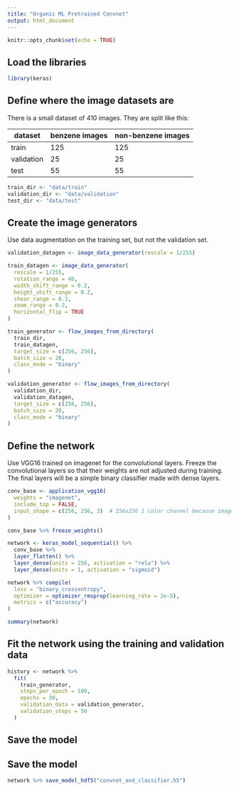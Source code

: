 ```yaml
---
title: "Organic ML Pretrained Convnet"
output: html_document
---
```


```r
knitr::opts_chunk$set(echo = TRUE)
```

## Load the libraries

```r
library(keras)
```

## Define where the image datasets are

There is a small dataset of 410 images. They are split like this:

|dataset|benzene images|non-benzene images
|---|---|---|
|train|125|125|
|validation|25|25|
|test|55|55|

```r
train_dir <- "data/train"
validation_dir <- "data/validation"
test_dir <- "data/test"
```

## Create the image generators

Use data augmentation on the training set, but not the validation set.

```r
validation_datagen <- image_data_generator(rescale = 1/255)

train_datagen <- image_data_generator(
  rescale = 1/255,
  rotation_range = 40,
  width_shift_range = 0.2,
  height_shift_range = 0.2,
  shear_range = 0.2,
  zoom_range = 0.2,
  horizontal_flip = TRUE
)

train_generator <- flow_images_from_directory(
  train_dir,
  train_datagen,
  target_size = c(256, 256),
  batch_size = 20,
  class_mode = "binary"
)

validation_generator <- flow_images_from_directory(
  validation_dir,
  validation_datagen,
  target_size = c(256, 256),
  batch_size = 20,
  class_mode = "binary"
)
```

## Define the network

Use VGG16 trained on imagenet for the convolutional layers. Freeze the convolutional layers so that their weights are not adjusted during training. The final layers will be a simple binary classifier made with dense layers.

```r
conv_base <- application_vgg16(
  weights = "imagenet",
  include_top = FALSE,
  input_shape = c(256, 256, 3)  # 256x256 1 color channel because images are grayscale
)

conv_base %>% freeze_weights()

network <- keras_model_sequential() %>%
  conv_base %>%
  layer_flatten() %>%
  layer_dense(units = 256, activation = "relu") %>%
  layer_dense(units = 1, activation = "sigmoid")

network %>% compile(
  loss = "binary_crossentropy",
  optimizer = optimizer_rmsprop(learning_rate = 2e-5),
  metrics = c("accuracy")
)

summary(network)
```

## Fit the network using the training and validation data

```r
history <- network %>%
  fit(
    train_generator,
    steps_per_epoch = 100,
    epochs = 30,
    validation_data = validation_generator,
    validation_steps = 50
  )
```

## Save the model

## Save the model

```r
network %>% save_model_hdf5("convnet_and_classifier.h5")
```
